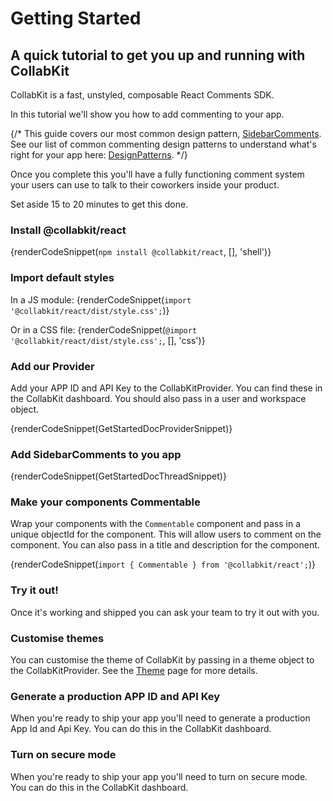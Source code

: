 
# Getting Started

## A quick tutorial to get you up and running with CollabKit

CollabKit is a fast, unstyled, composable React Comments SDK.

In this tutorial we'll show you how to add commenting to your app.

{/* This guide covers our most common design pattern, [SidebarComments](/docs/components/sidebarcomments). See our list of common commenting design patterns to understand what's right for your app here: [DesignPatterns](/docs/designpatterns). */}

Once you complete this you'll have a fully functioning comment system your users can use to talk to their coworkers inside your product.

Set aside 15 to 20 minutes to get this done.

<h3 className={docStep}>Install @collabkit/react</h3>

{renderCodeSnippet(`npm install @collabkit/react`, [], 'shell')}

<h3 className={docStep}>Import default styles</h3>

In a JS module:
{renderCodeSnippet(`import '@collabkit/react/dist/style.css';`)}

Or in a CSS file:
{renderCodeSnippet(`@import '@collabkit/react/dist/style.css';`, [], 'css')}

<h3 className={docStep}>Add our Provider</h3>

Add your APP ID and API Key to the CollabKitProvider. You can find these in the CollabKit dashboard. You should also pass in a user and workspace object.

{renderCodeSnippet(GetStartedDocProviderSnippet)}

<h3 className={docStep}>Add SidebarComments to you app</h3>

{renderCodeSnippet(GetStartedDocThreadSnippet)}

<h3 className={docStep}>Make your components Commentable</h3>

Wrap your components with the `Commentable` component and pass in a unique objectId for the component. This will allow users to comment on the component. You can also pass in a title and description for the component.

{renderCodeSnippet(`import { Commentable } from '@collabkit/react';`)}

<h3 className={docStep}>Try it out!</h3>

Once it's working and shipped you can ask your team to try it out with you.

<h3 className={docStep}>Customise themes</h3>

You can customise the theme of CollabKit by passing in a theme object to the CollabKitProvider. See the [Theme](/docs/theme) page for more details.

<h3 className={docStep}>Generate a production APP ID and API Key</h3>

When you're ready to ship your app you'll need to generate a production App Id and Api Key. You can do this in the CollabKit dashboard.

<h3 className={docStep}>Turn on secure mode</h3>

When you're ready to ship your app you'll need to turn on secure mode. You can do this in the CollabKit dashboard.
